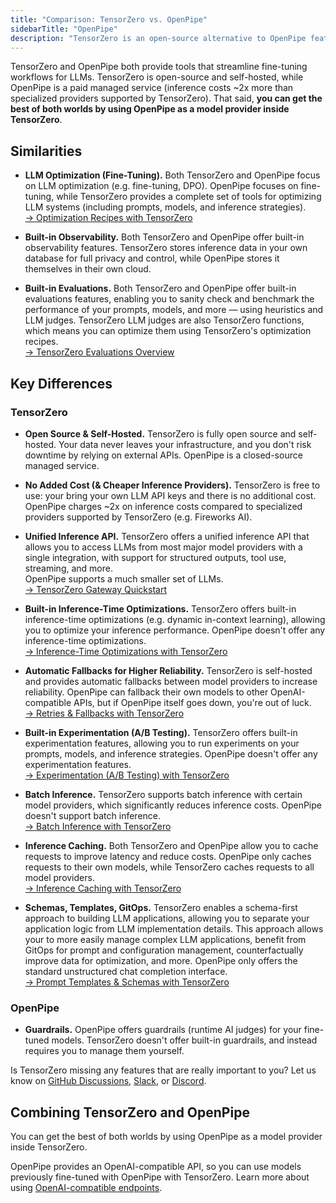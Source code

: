 ```yaml
---
title: "Comparison: TensorZero vs. OpenPipe"
sidebarTitle: "OpenPipe"
description: "TensorZero is an open-source alternative to OpenPipe featuring an LLM gateway, observability, optimization, evaluations, and experimentation."
---
```


TensorZero and OpenPipe both provide tools that streamline fine-tuning workflows for LLMs.
TensorZero is open-source and self-hosted, while OpenPipe is a paid managed service (inference costs ~2x more than specialized providers supported by TensorZero).
That said, **you can get the best of both worlds by using OpenPipe as a model provider inside TensorZero**.

## Similarities

- **LLM Optimization (Fine-Tuning).**
  Both TensorZero and OpenPipe focus on LLM optimization (e.g. fine-tuning, DPO).
  OpenPipe focuses on fine-tuning, while TensorZero provides a complete set of tools for optimizing LLM systems (including prompts, models, and inference strategies).<br />
  [→ Optimization Recipes with TensorZero](/recipes/)

- **Built-in Observability.**
  Both TensorZero and OpenPipe offer built-in observability features.
  TensorZero stores inference data in your own database for full privacy and control, while OpenPipe stores it themselves in their own cloud.

- **Built-in Evaluations.**
  Both TensorZero and OpenPipe offer built-in evaluations features, enabling you to sanity check and benchmark the performance of your prompts, models, and more &mdash; using heuristics and LLM judges.
  TensorZero LLM judges are also TensorZero functions, which means you can optimize them using TensorZero's optimization recipes.<br />
  [→ TensorZero Evaluations Overview](/evaluations/)

## Key Differences

### TensorZero

- **Open Source & Self-Hosted.**
  TensorZero is fully open source and self-hosted.
  Your data never leaves your infrastructure, and you don't risk downtime by relying on external APIs.
  OpenPipe is a closed-source managed service.

- **No Added Cost (& Cheaper Inference Providers).**
  TensorZero is free to use: your bring your own LLM API keys and there is no additional cost.
  OpenPipe charges ~2x on inference costs compared to specialized providers supported by TensorZero (e.g. Fireworks AI).

- **Unified Inference API.**
  TensorZero offers a unified inference API that allows you to access LLMs from most major model providers with a single integration, with support for structured outputs, tool use, streaming, and more.<br />
  OpenPipe supports a much smaller set of LLMs.<br />
  [→ TensorZero Gateway Quickstart](/quickstart/)

- **Built-in Inference-Time Optimizations.**
  TensorZero offers built-in inference-time optimizations (e.g. dynamic in-context learning), allowing you to optimize your inference performance.
  OpenPipe doesn't offer any inference-time optimizations.<br />
  [→ Inference-Time Optimizations with TensorZero](/gateway/guides/inference-time-optimizations/)

- **Automatic Fallbacks for Higher Reliability.**
  TensorZero is self-hosted and provides automatic fallbacks between model providers to increase reliability.
  OpenPipe can fallback their own models to other OpenAI-compatible APIs, but if OpenPipe itself goes down, you're out of luck.<br />
  [→ Retries & Fallbacks with TensorZero](/gateway/guides/retries-fallbacks/)

- **Built-in Experimentation (A/B Testing).**
  TensorZero offers built-in experimentation features, allowing you to run experiments on your prompts, models, and inference strategies.
  OpenPipe doesn't offer any experimentation features.<br />
  [→ Experimentation (A/B Testing) with TensorZero](/gateway/guides/experimentation/)

- **Batch Inference.**
  TensorZero supports batch inference with certain model providers, which significantly reduces inference costs.
  OpenPipe doesn't support batch inference.<br />
  [→ Batch Inference with TensorZero](/gateway/guides/batch-inference/)

- **Inference Caching.**
  Both TensorZero and OpenPipe allow you to cache requests to improve latency and reduce costs.
  OpenPipe only caches requests to their own models, while TensorZero caches requests to all model providers.<br />
  [→ Inference Caching with TensorZero](/gateway/guides/inference-caching/)

- **Schemas, Templates, GitOps.**
  TensorZero enables a schema-first approach to building LLM applications, allowing you to separate your application logic from LLM implementation details.
  This approach allows your to more easily manage complex LLM applications, benefit from GitOps for prompt and configuration management, counterfactually improve data for optimization, and more.
  OpenPipe only offers the standard unstructured chat completion interface.<br />
  [→ Prompt Templates & Schemas with TensorZero](/gateway/guides/prompt-templates-schemas/)

### OpenPipe

- **Guardrails.**
  OpenPipe offers guardrails (runtime AI judges) for your fine-tuned models.
  TensorZero doesn't offer built-in guardrails, and instead requires you to manage them yourself.

<Tip title="Feedback">

Is TensorZero missing any features that are really important to you? Let us know on [GitHub Discussions](https://github.com/tensorzero/tensorzero/discussions), [Slack](https://www.tensorzero.com/slack), or [Discord](https://www.tensorzero.com/discord).

</Tip>

## Combining TensorZero and OpenPipe

You can get the best of both worlds by using OpenPipe as a model provider inside TensorZero.

OpenPipe provides an OpenAI-compatible API, so you can use models previously fine-tuned with OpenPipe with TensorZero.
Learn more about using [OpenAI-compatible endpoints](/gateway/guides/providers/openai-compatible/).
